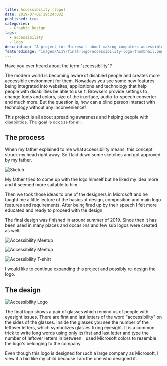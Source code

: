 ```yaml
---
title: Accessibility (logo)
date: 2019-07-01T19:24:03Z
published: true
categories:
  - Graphic Design
tags:
  - accessibility
  - logo
description: "A project for Microsoft about making computers accessible for handy-caped people."
featuredImage: "images/A11Y/final-logo/accessibility-logo-thumbnail.png"
---
```


Have you ever heard about the term "accessibility"?

The modern world is becoming aware of disabled people and creates more accessible environment for them. Nowadays you see some new features being integrated into websites, applications and technology that help people with disabilities be able to use it. Browsers provide settings to change fonts and colors, size of the interface, audio-to-speech converter and much more. But the question is, how can a blind person interact with technology without any inconvenience?

This project is all about spreading awareness and helping people with disabilities. The goal is access for all.

## The process

When my father explained to me what accessibility means, this concept struck my head right away. So I laid down some sketches and got approved by my father.

![Sketch](images/A11Y/sketches/sketch.png)

My father tried to come up with the logo himself but he liked my idea more and it seemed more suitable to him.

Then we took those ideas to one of the designers in Microsoft and he taught me a little lecture of the basics of design, composition and main logo features and requirements. After being fired up by their speech I felt more educated and ready to proceed with the design.

The final design was finished in around summer of 2019. Since then it has been used in many places and occasions and few sub logos were created as well.

<div class="image-container">
  <p>
    <img
      src="images/A11Y/logos/a11y-lab.jpg"
      alt="Accessibility Meetup"
      title="Accessibility Lab"
    />
  </p>
  <p>
    <img
      src="images/A11Y/logos/a11y-meetup.png"
      alt="Accessibility Meetup"
      title="Accessibility Meetup"
    />
  </p>
  <p>
    <img
      src="images/A11Y/logos/a11y-t-shirt.png"
      alt="Accessibility T-shirt"
      title="Accessibility T-shirt"
    />
  </p>
</div>

I would like to continue expanding this project and possibly re-design the logo.

## The design

![Accessibility Logo](/images/A11Y/final-logo/accessibility-logo-2019.png)

The final logo shows a pair of glasses which remind us of people with eyesight issues. There are first and last letters of the word "accessibility" on the sides of the glasses. Inside the glasses you see the number of the leftover letters, which symbolizes glasses fixing eyesight. It is a common trick to write long words using only its first and last letter and type the number of leftover letters in between. I used Microsoft colors to resemble the logo's belonging to the company.

Even though this logo is designed for such a large company as Microsoft, I view it a bid like my child because I am the one who designed it.
